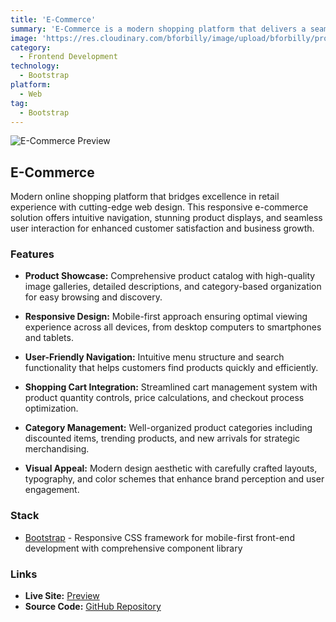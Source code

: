 ```yaml
---
title: 'E-Commerce'
summary: 'E-Commerce is a modern shopping platform that delivers a seamless online retail experience. Built with Bootstrap and Sass, this responsive website showcases products with stunning visuals, intuitive navigation, and user-friendly interface design for optimal customer engagement and conversion.'
image: 'https://res.cloudinary.com/bforbilly/image/upload/bforbilly/projects/ecommerce'
category:
  - Frontend Development
technology:
  - Bootstrap
platform:
  - Web
tag:
  - Bootstrap
---
```


![E-Commerce Preview](https://res.cloudinary.com/bforbilly/image/upload/bforbilly/projects/ecommerce)

## E-Commerce

Modern online shopping platform that bridges excellence in retail experience with cutting-edge web design. This responsive e-commerce solution offers intuitive navigation, stunning product displays, and seamless user interaction for enhanced customer satisfaction and business growth.

### Features

- **Product Showcase:** Comprehensive product catalog with high-quality image galleries, detailed descriptions, and category-based organization for easy browsing and discovery.

- **Responsive Design:** Mobile-first approach ensuring optimal viewing experience across all devices, from desktop computers to smartphones and tablets.

- **User-Friendly Navigation:** Intuitive menu structure and search functionality that helps customers find products quickly and efficiently.

- **Shopping Cart Integration:** Streamlined cart management system with product quantity controls, price calculations, and checkout process optimization.

- **Category Management:** Well-organized product categories including discounted items, trending products, and new arrivals for strategic merchandising.

- **Visual Appeal:** Modern design aesthetic with carefully crafted layouts, typography, and color schemes that enhance brand perception and user engagement.

### Stack

- [Bootstrap](https://getbootstrap.com) - Responsive CSS framework for mobile-first front-end development with comprehensive component library

### Links

- **Live Site:** [Preview](https://e-commerce-shop-frontend.vercel.app)
- **Source Code:** [GitHub Repository](https://github.com/bforbilly24/e-commerce-bootstrap-frontend-app)
